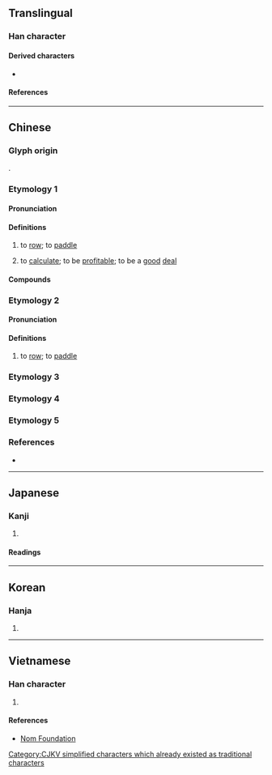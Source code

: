 {{also|劃|画|畫}}
{{character info}}
==Translingual==
{{stroke order|strokes=6}}

===Han character===
{{Han char|rn=18|rad=刀|as=04|sn=6|four=52000|canj=ILN|ids=⿰戈刂(GHTJK)}}

====Derived characters====
* {{l|mul|[[𭇞]], [[𭠤]]}}

====References====
{{Han ref|kx=0137.180|dkj=01893|dj=0309.060|hdz=10326.020|uh=5212}}

----

==Chinese==
{{zh-forms}}

===Glyph origin===
{{Han etym}}
{{Han compound|戈|刀|c1=p|c2=s|ls=psc}}.

===Etymology 1===

====Pronunciation====
{{zh-pron
|m=huá
|c=waa4,waa1
|h=
|mn=hôa
|w=
|mc=1
|oc=y,3
|ma=|ma2=
|cat=v
}}

====Definitions====
{{zh-hanzi}}

# to [[row]]; to [[paddle]]
#: {{zh-x|划{huá}船|to row a boat}}
# to [[calculate]]; to be [[profitable]]; to be a [[good]] [[deal]]
#: {{zh-x|划{huá}算|to calculate; to weigh the pros and cons}}

====Compounds====
{{zh-der|不划算|划不來|划船|划子|划槳|划算|划拳|划龍舟|小划子|猜三划五|腳划船|划得來|划木|划船運動|划艇|划行|橫河划子|汽划子|砲划子|蛋划}}

===Etymology 2===

====Pronunciation====
{{zh-pron
|mn=kò
|cat=v
}}

====Definitions====
{{zh-hanzi}} {{tlb|zh|Min Nan}}

# to [[row]]; to [[paddle]]
#: {{zh-x|划船|to row a boat|tr=kò-chûn|MN}}

===Etymology 3===
{{zh-see|劃}}

===Etymology 4===
{{zh-see|鐹|v}}

===Etymology 5===
{{zh-see|𠜴|v}}

===References===
* {{thcwd|2116}}

----

==Japanese==

===Kanji===
{{ja-kanji|grade=|rs=刀04}}

# {{rfdef|ja|sort=刀04}}

====Readings====
{{ja-readings
|on=か, げ
|kun=さおさす, かま, さく
}}

----

==Korean==

===Hanja===
{{ko-hanja|화}}

# {{rfdef|ko|sort=刀04}}

----

==Vietnamese==

===Han character===
{{vi-readings|reading=[[hoa]], [[quả]]|rs=刀04}}

# {{rfdef|vi|sort=刀04}}

====References====
* [http://nomfoundation.org/common/nom_details.php?codepoint=5212 Nom Foundation]

[[Category:CJKV simplified characters which already existed as traditional characters]]